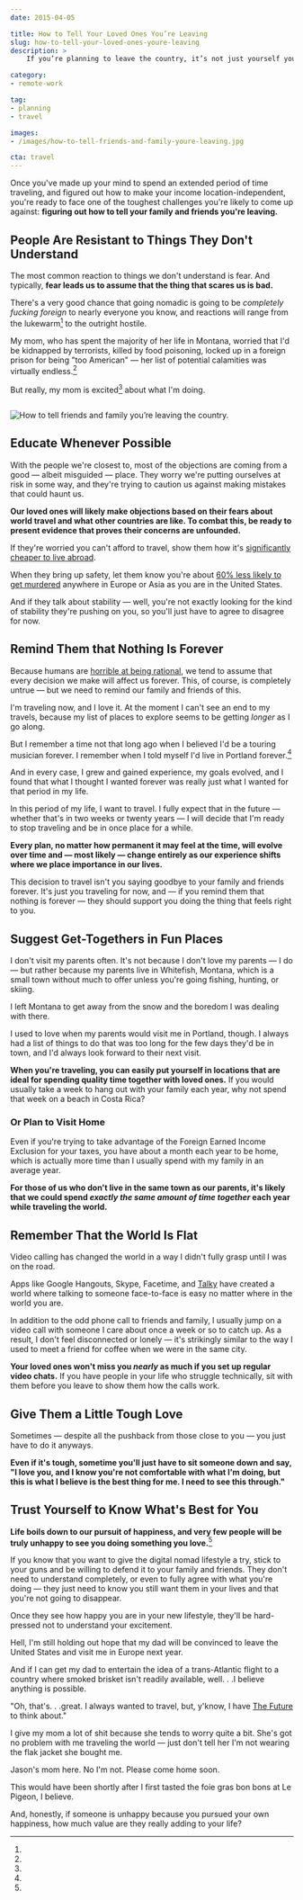 ```yaml
---
date: 2015-04-05

title: How to Tell Your Loved Ones You’re Leaving
slug: how-to-tell-your-loved-ones-youre-leaving
description: >
    If you’re planning to leave the country, it’s not just yourself you have to consider. How do you prepare your family and friends for your departure?

category:
- remote-work

tag:
- planning
- travel

images:
- /images/how-to-tell-friends-and-family-youre-leaving.jpg

cta: travel
---
```



Once you've made up your mind to spend an extended period of time traveling, and
figured out how to make your income location-independent, you're ready to face
one of the toughest challenges you're likely to come up against: **figuring out
how to tell your family and friends you're leaving.**

## People Are Resistant to Things They Don't Understand

The most common reaction to things we don't understand is fear. And typically,
**fear leads us to assume that the thing that scares us is bad.**

There's a very good chance that going nomadic is going to be _completely fucking
foreign_ to nearly everyone you know, and reactions will range from the
lukewarm[^lukewarm] to the outright hostile.

My mom, who has spent the majority of her life in Montana, worried that I'd be
kidnapped by terrorists, killed by food poisoning, locked up in a foreign prison
for being "too American" — her list of potential calamities was virtually
endless.[^realmom]

But really, my mom is excited[^mom] about what I'm doing.

<Image>

  ![How to tell friends and family you’re leaving the country.](images/how-to-tell-friends-and-family-youre-leaving.jpg)

</Image>

## Educate Whenever Possible

With the people we're closest to, most of the objections are coming from a good
— albeit misguided — place. They worry we're putting ourselves at risk in some
way, and they're trying to caution us against making mistakes that could haunt
us.

**Our loved ones will likely make objections based on their fears about world travel and what other countries are like. To combat this, be ready to present evidence that proves their concerns are unfounded.**

If they're worried you can't afford to travel, show them how it's [significantly
cheaper to live abroad][1].

When they bring up safety, let them know you're about [60% less likely to get
murdered][2] anywhere in Europe or Asia as you are in the United States.

And if they talk about stability — well, you're not exactly looking for the kind
of stability they're pushing on you, so you'll just have to agree to disagree
for now.

## Remind Them that Nothing Is Forever

Because humans are [horrible at being rational][3], we tend to assume that every
decision we make will affect us forever. This, of course, is completely untrue —
but we need to remind our family and friends of this.

I'm traveling now, and I love it. At the moment I can't see an end to my
travels, because my list of places to explore seems to be getting _longer_ as I
go along.

But I remember a time not that long ago when I believed I'd be a touring
musician forever. I remember when I told myself I'd live in Portland
forever.[^portland]

And in every case, I grew and gained experience, my goals evolved, and I found
that what I thought I wanted forever was really just what I wanted for that
period in my life.

In this period of my life, I want to travel. I fully expect that in the future —
whether that's in two weeks or twenty years — I will decide that I'm ready to
stop traveling and be in once place for a while.

**Every plan, no matter how permanent it may feel at the time, will evolve over time and — most likely — change entirely as our experience shifts where we place importance in our lives.**

This decision to travel isn't you saying goodbye to your family and friends
forever. It's just you traveling for now, and — if you remind them that nothing
is forever — they should support you doing the thing that feels right to you.

## Suggest Get-Togethers in Fun Places

I don't visit my parents often. It's not because I don't love my parents — I do
— but rather because my parents live in Whitefish, Montana, which is a small
town without much to offer unless you're going fishing, hunting, or skiing.

I left Montana to get away from the snow and the boredom I was dealing with
there.

I used to love when my parents would visit me in Portland, though. I always had
a list of things to do that was too long for the few days they'd be in town, and
I'd always look forward to their next visit.

**When you're traveling, you can easily put yourself in locations that are ideal for spending quality time together with loved ones.** If you would usually take a week to hang out with your family each year, why not spend that week on a beach in Costa Rica?

### Or Plan to Visit Home

Even if you're trying to take advantage of the Foreign Earned Income Exclusion
for your taxes, you have about a month each year to be home, which is actually
more time than I usually spend with my family in an average year.

**For those of us who don't live in the same town as our parents, it's likely that we could spend _exactly the same amount of time together_ each year while traveling the world.**

## Remember That the World Is Flat

Video calling has changed the world in a way I didn't fully grasp until I was on
the road.

Apps like Google Hangouts, Skype, Facetime, and [Talky][4] have created a world
where talking to someone face-to-face is easy no matter where in the world you
are.

In addition to the odd phone call to friends and family, I usually jump on a
video call with someone I care about once a week or so to catch up. As a result,
I don't feel disconnected or lonely — it's strikingly similar to the way I used
to meet a friend for coffee when we were in the same city.

**Your loved ones won't miss you _nearly_ as much if you set up regular video chats.** If you have people in your life who struggle technically, sit with them before you leave to show them how the calls work.

## Give Them a Little Tough Love

Sometimes — despite all the pushback from those close to you — you just have to
do it anyways.

**Even if it's tough, sometime you'll just have to sit someone down and say, "I love you, and I know you're not comfortable with what I'm doing, but this is what I believe is the best thing for me. I need to see this through."**

## Trust Yourself to Know What's Best for You

**Life boils down to our pursuit of happiness, and very few people will be truly unhappy to see you doing something you love.**[^unhappy]

If you know that you want to give the digital nomad lifestyle a try, stick to
your guns and be willing to defend it to your family and friends. They don't
need to understand completely, or even to fully agree with what you're doing —
they just need to know you still want them in your lives and that you're not
going to disappear.

Once they see how happy you are in your new lifestyle, they'll be hard-pressed
not to understand your excitement.

Hell, I'm still holding out hope that my dad will be convinced to leave the
United States and visit me in Europe next year.

And if I can get my dad to entertain the idea of a trans-Atlantic flight to a
country where smoked brisket isn't readily available, well. . .I believe
anything is possible.

[^lukewarm]:
  "Oh, that's. . .great. I always wanted to travel, but, y'know, I have [The Future][5] to think about."

[^realmom]:
  I give my mom a lot of shit because she tends to worry quite a bit. She's got no problem with me traveling the world — just don't tell her I'm not wearing the flak jacket she bought me.

[^mom]:
  Jason's mom here. No I'm not. Please come home soon.

[^portland]:
  This would have been shortly after I first tasted the foie gras bon bons at Le Pigeon, I believe.

[^unhappy]:
  And, honestly, if someone is unhappy because you pursued your own happiness, how much value are they really adding to your life?

[1]: /cost-of-living-remotely
[2]: http://en.wikipedia.org/wiki/List_of_countries_by_intentional_homicide_rate
[3]: http://en.wikipedia.org/wiki/List_of_cognitive_biases
[4]: https://talky.io/
[5]: /sacrifice

